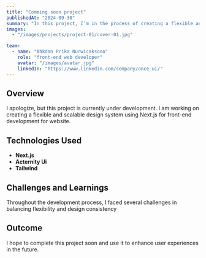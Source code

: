 ```yaml
---
title: "Comming soon project"
publishedAt: "2024-09-30"
summary: "In this project, I’m in the process of creating a flexible and scalable design system utilizing Next.js for front-end development and Figma for design collaboration, aimed at enhancing user experiences."
images:
  - "/images/projects/project-01/cover-01.jpg"

team:
  - name: "Ahkdan Prika Nurwicaksono"
    role: "front-end web developer"
    avatar: "/images/avatar.jpg"
    linkedIn: "https://www.linkedin.com/company/once-ui/"
---
```


## Overview

I apologize, but this project is currently under development. I am working on creating a flexible and scalable design system using Next.js for front-end development for website.

## Technologies Used

- **Next.js**
- **Acternity Ui**
- **Tailwind**

## Challenges and Learnings

Throughout the development process, I faced several challenges in balancing flexibility and design consistency

## Outcome

I hope to complete this project soon and use it to enhance user experiences in the future.
